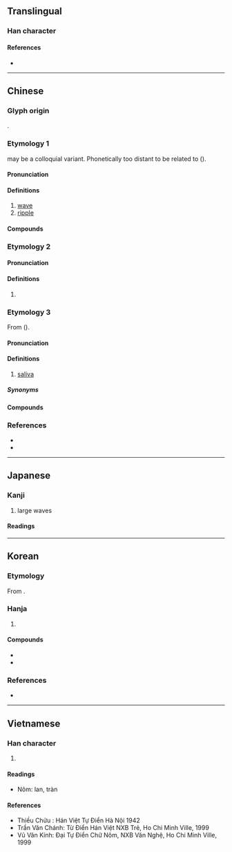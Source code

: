 {{also|澜}}
{{character info}}
==Translingual==

===Han character===
{{Han char|rn=85|rad=水|as=17|sn=20|four=37120|canj=EANW|ids=⿰氵闌}}

====References====
* {{Han ref|kx=0661.290|dkj=18722|dj=1071.100|hdz=31790.090|uh=703E|ud=28734|bh=C469|bd=50281}}

----

==Chinese==

===Glyph origin===
{{Han etym}}
{{Han compound|水|闌|ls=psc|t1=water|c1=s|c2=p}}.

===Etymology 1===
{{zh-forms|s=澜|alt=㳕-second round simp.}}
{{zh-l|浪|wave}} may be a colloquial variant. Phonetically too distant to be related to {{ncog|th|คลื่น||wave}} ({{zh-ref|Schuessler, 2007}}).

====Pronunciation====
{{zh-pron
|m=lán
|c=laan4
|mn=lân
|mn-t=lang5
|mc=y
|oc=n,y<!--Where does Baxter-Sagart's /*[r]ˤanʔ/ come from?-->
|cat=n
}}

====Definitions====
{{zh-hanzi}}

# [[wave]]
# [[ripple]]

====Compounds====
{{zh-der|力挽狂瀾|安瀾|層瀾|平地波瀾|推波助瀾|文瀾閣|歷瀾|汍瀾|波瀾|波瀾壯闊|波瀾老成|瀾汗|瀾滄江|瀾翻|蒸漚歷瀾|狂瀾|米瀾}}

===Etymology 2===
{{zh-forms|s=澜|alt=㳕-second round simp.}}

====Pronunciation====
{{zh-pron
|m=làn
|c=laan6
|mn=xm,zz:lān/qz:lǎn
|cat=
}}

====Definitions====
{{zh-hanzi}}

# {{zh-only|瀾漫}}

===Etymology 3===
{{zh-forms|s=澜|alt=涎,灠,漤,潾,㘓}}
From {{och-l|涎|saliva|id=1}} ({{zh-ref|Schuessler, 2007}}).

====Pronunciation====
{{zh-pron
|h=pfs=lân;gd=lan1
|mb=luìng
|md=lāng
|mn=xm,zz,tp,kh,tn,tc,hc,sx,yl,km,mg,sg:nōa/qz,lk,jj,ph:nǒa
|mn-t=nua6
|cat=n
}}

====Definitions====
{{zh-hanzi}}

# {{lb|zh|chiefly|Min}} [[saliva]]

=====Synonyms=====
{{zh-dial|口水}}

====Compounds====
{{zh-der|喙瀾|口瀾|流瀾}}

===References===
* {{R:yue:Hanzi}}
* {{thcwd|13003}}

----

==Japanese==

===Kanji===
{{ja-kanji|grade=|rs=水17}}

# large waves

====Readings====
{{ja-readings
|on=らん
|kun=なみ-
}}

----

==Korean==

===Etymology===
From {{der|ko|ltc|-}} {{ltc-l|瀾|id=1+2}}. {{hanja-hunmong|란|lan|地理#상04B}}

===Hanja===
{{ko-hanja-search}}
{{ko-hanja|물결|란||난}}

# {{hanja form of|[[란]]/[[난]]|[[wave]]}}

====Compounds====
{{der-top|Compounds}}
* {{ko-l|파란|波瀾}}
* {{ko-l|파란만장|波瀾萬丈}}
{{der-bottom}}

===References===
* {{R:hanjadoc|6590}}

----

==Vietnamese==

===Han character===
{{vi-hantu|lan|rs=水17}}

# {{rfdef|vi|sort=水17}}

====Readings====
* Nôm: lan, tràn

====References====
* Thiều Chửu : Hán Việt Tự Điển Hà Nội 1942
* Trần Văn Chánh: Từ Điển Hán Việt NXB Trẻ, Ho Chi Minh Ville, 1999
* Vũ Văn Kính: Đại Tự Điển Chữ Nôm, NXB Văn Nghệ, Ho Chi Minh Ville, 1999
